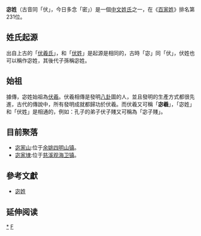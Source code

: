 {{姓氏
|姓氏=宓
|拼音=fú/mì
|中国大陆=fu
|南京官話=fu<sup>5</sup>/Mi<sup>5</sup>
|台湾=ㄈㄨˊ
|香港=
|澳门=
|新加坡=
|马来西亚=
|越南=
|韩国=복
|文觀部=
|反切=
|同音字=
|堂号=鸣琴堂
|郡望=平昌郡（今[[山东省|山东省]]境内）、<br />[[太原郡|太原郡]]
}}

'''宓姓'''（古音同「伏」，今日多念「密」）是一個[[中文姓氏|中文姓氏]]之一，在《[[百家姓|百家姓]]》排名第231位。

== 姓氏起源 ==
出自上古的「[[伏羲氏|伏羲氏]]」，和「[[伏姓|伏姓]]」是起源是相同的，古時「宓」同「伏」，伏姓也可以稱作宓姓，其後代子孫稱宓姓。
== 始祖 ==
據傳，宓姓始祖為[[伏羲|伏羲]]。伏羲相傳是發明[[八卦|八卦]]圖的人，並且發明的生產方式都很先進，古代的傳說中，所有發明成就都歸功於伏羲。而伏羲又可稱「'''宓羲'''」，「宓姓」和「伏姓」是相通的，例如：孔子的弟子伏子賤又可稱為「宓子賤」。

== 目前聚落 ==
*[[宓家山|宓家山]]:位于[[余姚|余姚]][[四明山镇|四明山镇]]。
*[[宓家埭|宓家埭]]:位于[[慈溪|慈溪]][[观海卫镇|观海卫镇]]。

== 參考文獻 ==
* [http://wiki.zupulu.com/doc.php?action=view&docid=1462 宓姓]{{Wayback|url=http://wiki.zupulu.com/doc.php?action=view&docid=1462 |date=20121126061527 }}

== 延伸阅读 ==
{{Wikisource further reading}}

{{姓氏小作品}}
[[Category:宓姓|*]]
[[Category:漢姓|F]]